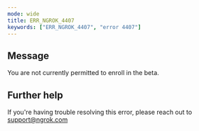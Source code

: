 ```yaml
---
mode: wide
title: ERR_NGROK_4407
keywords: ["ERR_NGROK_4407", "error 4407"]
---
```


## Message

You are not currently permitted to enroll in the beta.

## Further help

If you're having trouble resolving this error, please reach out to [support@ngrok.com](mailto:support@ngrok.com?subject=Help%20with%20ERR_NGROK_4407)
